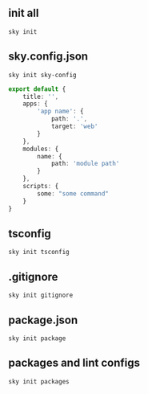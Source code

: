 
<Nav selected="docs/overview/1.sky-init" />

# init all
`sky init`

# sky.config.json
`sky init sky-config`

```typescript
export default {
    title: '',
    apps: {
        'app name': {
            path: '.',
            target: 'web'
        }
    },
    modules: {
        name: {
            path: 'module path'
        }
    },
    scripts: {
        some: "some command"
    }
}
```

# tsconfig
`sky init tsconfig`

# .gitignore
`sky init gitignore`

# package.json
`sky init package`

# packages and lint configs
`sky init packages`

